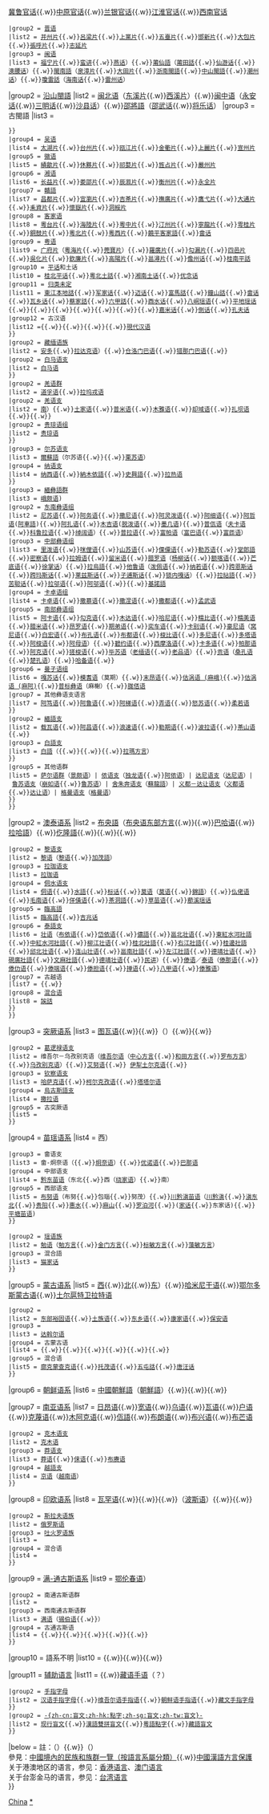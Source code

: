 {{Navbox
|name= 中國語言
|title = {{CHN}}[[中國語言|語言]]
|tracking = <includeonly>no</includeonly>
|state = {{{state|autocollapse}}}
|listclass = hlist

|group1 = [[汉藏语系]]
|list1 = {{Navbox |child
 |group1 = [[汉语族]]
 |list1 = {{Navbox |child
 |group1 = [[官话]]
 |list1 = [[北京官话]]（[[普通话]]）{{.w}}[[东北官话]]{{.w}}[[胶辽官话]]{{.w}}[[冀鲁官话]]{{.w}}[[中原官话]]{{.w}}[[兰银官话]]{{.w}}[[江淮官话]]{{.w}}[[西南官话]]
 |group2 = [[晋语]]
 |list2 = [[并州片]]{{.w}}[[呂梁片]]{{.w}}[[上黨片]]{{.w}}[[五臺片]]{{.w}}[[邯新片]]{{.w}}[[大包片]]{{.w}}[[張呼片]]{{.w}}[[志延片]]
 |group3 = [[闽语]]
 |list3 = {{Navbox|child
 |group1 = [[沿海閩語]]
 |list1 = [[閩東語]]（[[侯官片]]{{.w}}[[福宁片]]{{.w}}[[蛮讲]]{{.w}}[[燕话]]）{{.w}}[[莆仙語]]（[[莆田話]]{{.w}}[[仙游话]]{{.w}}[[澳腰话]]）{{.w}}[[閩南語]]（[[泉漳片]]{{.w}}[[大田片]]{{.w}}[[浙南閩語]]{{.w}}[[中山閩語]]{{.w}}[[潮州话]]）{{.w}}[[瓊雷話]]（[[海南话]]{{.w}}[[雷州话]]）
|group2 = [[沿山閩語]]
|list2 = [[闽北语]]（[[建瓯话|东溪片]]{{.w}}[[建阳话|西溪片]]）{{.w}}[[闽中语]]（[[永安话]]{{.w}}[[三明话]]{{.w}}[[沙县话]]）{{.w}}[[邵將語]]（[[邵武话]]{{.w}}[[将乐话]]）
|group3 = 古閩語
|list3 = {{box|[[原始閩語]]|black}}
 }}
 |group4 = [[吴语]]
 |list4 = [[太湖片]]{{.w}}[[台州片]]{{.w}}[[瓯江片]]{{.w}}[[金衢片]]{{.w}}[[上麗片]]{{.w}}[[宣州片]]
 |group5 = [[徽语]]
 |list5 = [[绩溪话|績歙片]]{{.w}}[[屯溪话|休黟片]]{{.w}}[[祁婺片]]{{.w}}[[旌占片]]{{.w}}[[徽语|嚴州片]]
 |group6 = [[湘语]]
 |list6 = [[长益片]]{{.w}}[[娄邵片]]{{.w}}[[辰溆片]]{{.w}}[[衡州片]]{{.w}}[[永全片]]
 |group7 = [[贛語]]
 |list7 = [[昌都片]]{{.w}}[[宜瀏片]]{{.w}}[[吉茶片]]{{.w}}[[撫廣片]]{{.w}}[[鷹弋片]]{{.w}}[[大通片]]{{.w}}[[耒資片]]{{.w}}[[懷嶽片]]{{.w}}[[洞綏片]]
 |group8 = [[客家话|客家语]]
 |list8 = [[粵台客語|粵台片]]{{.w}}[[海陸客語|海陸片]]{{.w}}[[粵中客語|粵中片]]{{.w}}[[汀州客語|汀州片]]{{.w}}[[寧龍客語|寧龍片]]{{.w}}[[于桂客語|雩桂片]]{{.w}}[[銅鼓客語|銅鼓片]]{{.w}}[[粵北客語|粵北片]]{{.w}}[[粵西客語|粵西片]]{{.w}}[[饒平客家語]]{{.w}}[[畲话]]
 |group9 = [[粤语]]
 |list9 = [[广府片]]（[[广州话|粵海片]]{{.w}}[[莞寶方言|莞寶片]]）{{.w}}[[羅廣片]]{{.w}}[[勾漏片]]{{.w}}[[四邑片]]{{.w}}[[吳化片]]{{.w}}[[欽廉片]]{{.w}}[[高陽片]]{{.w}}[[邕潯片]]{{.w}}[[儋州话]]{{.w}}[[廣西平話#桂南平话|桂南平話]]
 |group10 = [[廣西平話|平话]]和土话
 |list10 = [[廣西平話#桂北平话|桂北平话]]{{.w}}[[粵北土話]]{{.w}}[[湘南土话]]{{.w}}[[优念话]]
 |group11 = [[汉语方言|归类未定]]
 |list11 = [[水源音|東江本地話]]{{.w}}[[军家话]]{{.w}}[[迈话]]{{.w}}[[富馬話]]{{.w}}[[钟山县|鐘山話]]{{.w}}[[畲话]]{{.w}}[[瓦乡话]]{{.w}}[[蔡家話]]{{.w}}[[六甲話]]{{.w}}[[酉水话]]{{.w}}[[八峒瑶语]]{{.w}}[[平地瑶话]]{{.w}}{{box|[[楚語]]|black}}{{.w}}{{box|[[蜀語]]|black}}{{.w}}{{box|[[龙家语]]|black}}{{.w}}{{box|[[卢人语]]|black}}{{.w}}{{box|[[漢兒言語]]|black}}{{.w}}{{box|[[协和语]]|black}}{{.w}}[[嘉米话]]{{.w}}[[倒话]]{{.w}}[[孔夫话]]
 |group12 = 古汉语
 |list12 ={{box|[[原始汉语]]|black}}{{.w}}{{box|[[上古汉语]]|black}}{{.w}}{{box|[[中古汉语]]|black}}{{.w}}{{box|[[近代汉语]]|black}}{{.w}}[[現代標準漢語|現代汉语]]
 }}
 |group2 = [[藏缅语族]]
 |list2 = {{Navbox|child
 |group1 = [[藏-喜马拉雅语群]]
 |list1 = {{Navbox|child
 |group1 = [[藏语群|藏语支]]
 |list1 = [[藏语]]（[[衛藏方言|卫藏]]{{.w}}[[康巴语|康巴]]{{.w}}[[安多语|安多]]{{.w}}[[拉达克语]]）{{.w}}[[仓洛语|仓洛门巴语]]{{.w}}[[门巴语|错那门巴语]]{{.w}}{{box|[[象雄语]]|black}}
 |group2 = [[羌语支|白马语支]]
 |list2 = [[白马语]]
 }}
 |group2 = [[羌语支|羌语群]]
 |list2 = {{Navbox|child
 |group1 = [[嘉绒语支]]
 |list1 = [[嘉绒语]]{{.w}}[[道孚语]]{{.w}}[[拉坞戎语]]
 |group2 = [[羌语支|羌语支]]
 |list2 = {{Navbox|child
 |group1 = [[羌语支|羌语组]]
 |list1 = [[羌语]]（[[北羌语|北]]{{.w}}[[南羌语|南]]）{{.w}}[[土家语]]{{.w}}[[普米语]]{{.w}}[[木雅语]]{{.w}}[[却域语]]{{.w}}[[扎坝语]]{{.w}}{{box|[[西夏语]]|black}}{{.w}}{{box|[[白狼王歌|白狼语]]|black}}
 |group2 = [[羌语支|贵琼语组]]
 |list2 = [[贵琼语]]
 }}
 |group3 = [[羌语支|尔苏语支]]
 |list3 = [[爾蘇語]]（尔苏语{{.w}}{{box|[[多续语]]|black}}{{.w}}[[栗苏语]]）
 |group4 = [[羌语支|纳语支]]
 |list4 = [[纳西语]]{{.w}}[[納木依語]]{{.w}}[[史興語]]{{.w}}[[拉热语]]
 }}
 |group3 = [[緬彝語群]]
 |list3 = {{Navbox|child
 |group1 = [[彝語支]]
 |list1 = {{Navbox|child
 |group1 = [[北部彝语|北部彝语组]]
 |list1 = [[彝语北部方言|诺苏语]]([[黄彝话|都泼语]]){{.w}}[[彝语东部方言|纳苏语]]([[阿罗语]]{{.w}}[[峨颇语]])
 |group2 = [[东南彝语|东南彝语组]]
 |list2 = [[彝语南部方言|尼苏语]]{{.w}}[[阿务语]]{{.w}}[[彝语东南部方言|撒尼语]]{{.w}}[[阿灵泼语]]{{.w}}[[阿细语]]{{.w}}[[阿哲语]]([[阿車語]]){{.w}}[[阿扎语 (汉藏语系)|阿扎语]]{{.w}}[[木吉语]]([[脱泼语]]{{.w}}[[墨几语]]){{.w}}[[普佤语]]（[[夫卡语]]{{.w}}[[科鲁拉语]]{{.w}}[[绰阔语]]）{{.w}}[[普拉语]]{{.w}}[[富帕语]]（[[富帕语|富巴语]]{{.w}}[[富帕语|富匝语]]）
 |group3 = [[中部彝语|中部彝语组]]
 |list3 = [[彝语中部方言|里泼语]]{{.w}}[[咪俚语]]{{.w}}[[山苏语]]{{.w}}[[傈僳语]]{{.w}}[[勒苏语]]{{.w}}[[堂郎語]]{{.w}}[[密察语]]{{.w}}[[拉姆语]]{{.w}}[[留米语]]{{.w}}[[彝语西部方言|腊罗语]]（[[杨柳话]]{{.w}}[[额喀语]]{{.w}}[[芒底语]]{{.w}}[[徐掌话]]）{{.w}}[[拉烏語]]{{.w}}[[他鲁语]]（[[泼佩语]]{{.w}}[[纳若语]]{{.w}}[[跨恩斯话]]{{.w}}[[跨玛斯话]]{{.w}}[[莱兹斯话]]{{.w}}[[子逋斯话]]{{.w}}[[锁内嘎话]]）{{.w}}[[拉祜語]]{{.w}}[[苦聪话]]{{.w}}[[拉邬语]]{{.w}}[[阿邬语]]{{.w}}{{box|[[乐舞语]]|black}}{{.w}}[[基諾語]]
 |group4 = [[卡卓语支|卡卓语组]]
 |list4 = [[卡卓语]]{{.w}}[[撒慕语]]{{.w}}[[撒涅语]]{{.w}}[[撒都语]]{{.w}}[[孟武语]]
 |group5 = [[哈尼语支|南部彝语组]]
 |list5 = [[阿卡语]]{{.w}}[[勾克语]]{{.w}}[[木达语]]{{.w}}[[哈尼语]]{{.w}}[[糯比语]]{{.w}}[[糯美语]]{{.w}}[[腊米语]]{{.w}}[[昂罗语]]{{.w}}[[期弟语]]{{.w}}[[奕车语]]{{.w}}[[卡别语]]{{.w}}[[豪尼语]]（[[窝尼语]]{{.w}}[[白宏语]]{{.w}}[[布孔语]]{{.w}}[[布都语]]{{.w}}[[梭比语]]{{.w}}[[多尼语]]{{.w}}[[多塔语]]{{.w}}[[阿梭语]]{{.w}}[[阿母语]]）{{.w}}[[碧约语]]{{.w}}[[西摩洛语]]{{.w}}[[卡多语]]{{.w}}[[帕那语]]{{.w}}[[阿克语]]{{.w}}[[搓梭语]]{{.w}}[[毕苏语]]（[[老缅语]]{{.w}}[[老品语]]）{{.w}}[[贡语]]（[[桑孔语]]{{.w}}[[楚孔语]]）{{.w}}[[哈备语]]{{.w}}{{box|[[姆毕语]]|grey}}
 |group6 = [[曼子语支|曼子语组]]
 |list6 = [[嘎苏话]]{{.w}}[[模耆语]]（莫期）{{.w}}[[末昂语]]{{.w}}[[估涡语 (麻峨)]]{{.w}}[[估涡语 (麻阿)]]{{.w}}[[普标彝语]]（麻榭）{{.w}}[[䏵俖语]]
 |group7 = 其他彝语支语言
 |list7 = [[阿笃语]]{{.w}}[[阿鲁语]]{{.w}}[[阿梯语]]{{.w}}[[弄语]]{{.w}}[[怒苏语]]{{.w}}[[柔若语]]
 }}
 |group2 = [[緬語支]]
 |list2 = [[载瓦语]]{{.w}}[[阿昌语]]{{.w}}[[浪速语]]{{.w}}[[勒期语]]{{.w}}[[波拉语]]{{.w}}[[茶山语]]{{.w}}{{box|[[仙岛语]]|red}}
 |group3 = [[白語支]]
 |list3 = [[白語]]（{{tsl|en|Central Bai language|白語中部方言|中部方言}}{{.w}}{{tsl|en|Southern Bai language|白語南部方言|南部方言}}{{.w}}{{tsl|en|Northern Bai language|白語北部方言|北部方言}}{{.w}}[[拉瑪方言]]）
 }}
 |group5 = 其他语群
 |list5 = [[萨尔语群]]（[[景颇语]]）<nowiki>|</nowiki> [[侬语支]]（[[独龙语]]{{.w}}[[阿侬语]]）<nowiki>|</nowiki> [[达尼语支]]（[[达尼语]]）<nowiki>|</nowiki> [[鲁苏语支]]（[[崩如语]]{{.w}}[[鲁苏语]]）<nowiki>|</nowiki> [[舍朱奔语支]]（[[蘇龍語]]）<nowiki>|</nowiki> [[义都－达让语支]]（[[义都语]]{{.w}}[[达让语]]）<nowiki>|</nowiki> [[格曼语支]]（[[格曼语]]）
 }}
 }}

|group2 = [[澳台語系|澳泰语系]]
|list2 = {{Navbox|child
 |group1 = [[南島語系|南岛语族]]
 |list1 = {{Navbox|child
 |group1 = [[亞齊-占語群]]
 |list1 = [[回輝話]]
 }}
 |group2 = [[壯侗語系|仡泰语族]]
 |list2 = {{Navbox|child
 |group1 = [[仡央语群]]
 |list1 = {{box|[[仡佬语]]|red}}{{.w}}[[拉基語]]{{.w}}[[布央語]]（[[布央語|布央语东部方言]]{{.w}}{{box|[[普标语]]|red}}{{.w}}[[巴哈语]]{{.w}}[[拉哈語]]）{{.w}}[[仡隆語]]{{.w}}{{box|[[木佬語]]|red}}{{.w}}{{box|[[羿语]]|black}}{{.w}}{{box|[[土蛮语]]|black}}
 |group2 = [[黎语支]]
 |list2 = [[黎语]]（[[黎语]]{{.w}}[[加茂語]]）
 |group3 = [[拉珈语支]]
 |list3 = [[拉珈语]]
 |group4 = [[侗水语支]]
 |list4 = [[侗语]]{{.w}}[[水語]]{{.w}}[[标话]]{{.w}}[[莫语]]（[[莫语]]{{.w}}[[錦語]]）{{.w}}[[仫佬语]]{{.w}}[[毛南语]]{{.w}}[[佯僙语]]{{.w}}[[茶洞語]]{{.w}}[[草苗语]]{{.w}}[[𦰡溪瑶话]]
 |group5 = [[臨高語]]
 |list5 = [[臨高語]]{{.w}}[[吉兆话]]
 |group6 = [[泰語支]]
 |list6 = [[壮语]]（[[布依语]]{{.w}}[[岱依语]]{{.w}}[[儂語]]{{.w}}[[邕北壮语]]{{.w}}[[東紅水河壯語]]{{.w}}[[中紅水河壯語]]{{.w}}[[柳江壮语]]{{.w}}[[桂北壯語]]{{.w}}[[右江壯語]]{{.w}}[[桂邊壯語]]{{.w}}[[邱北壮语]]{{.w}}[[连山壮语]]{{.w}}[[邕南壯語]]{{.w}}[[左江壯語]]{{.w}}[[德靖壮语]]{{.w}}[[硯廣壯語]]{{.w}}[[文麻壯語]]{{.w}}[[德靖壮语]]{{.w}}[[民讲]]）{{.w}}[[傣语]]／[[泰语]]（[[傣那语]]{{.w}}[[傣仂语]]{{.w}}[[傣端语]]{{.w}}[[傣担语]]{{.w}}[[掸语]]{{.w}}[[八甲语]]{{.w}}[[傣雅语]]）
 |group7 = 古越语
 |list7 = {{box|[[古越语]]|black}}{{.w}}{{box|[[閩越語]]|black}}
 |group8 = [[混合语]]
 |list8 = [[誒話]]
 }}
 }}

|group3 = [[突厥语系]]
|list3 = {{Navbox|child
 |group1 = [[西伯利亞語支]]
 |list1 = [[西部裕固语]]{{.w}}[[图瓦语]]{{.w}}{{box|[[雅库特语]]|pink}}{{.w}}{{box|[[哈卡斯语]]|pink}}（{{box|[[富裕柯尔克孜语]]|red}}）{{.w}}{{box|[[回鹘语]]|black}}{{.w}}{{box|[[沙陀部|沙陀语]]|black}}
 |group2 = [[葛逻禄语支]]
 |list2 = 维吾尔－乌孜别克语（[[维吾尔语]]（[[中心方言 (维吾尔语)|中心方言]]{{.w}}[[和田方言]]{{.w}}[[罗布话|罗布方言]]）{{.w}}[[乌孜别克语]]）{{.w}}[[艾努语]]{{.w}} [[土尔克语|伊犁土尔克语]]{{.w}}{{box|[[察合台语]]|black}}
 |group3 = [[钦察语支]]
 |list3 = [[哈萨克语]]{{.w}}[[柯尔克孜语]]{{.w}}[[鞑靼语|塔塔尔语]]
 |group4 = [[烏古斯語支]]
 |list4 = [[撒拉语]]
 |group5 = 古突厥语
 |list5 = {{box|[[原始突厥语]]|black}}
 }}

|group4 = [[苗瑶语系]]
|list4 = {{Navbox|child
 |group1 = [[苗语支|苗语族]]
 |list1 = {{Navbox|child
 |group1 = 巴哼语支
 |list1 = [[巴哼语]]{{.w}}[[唔奈语]]
 |group2 = 东部语支
 |list2 = [[湘西苗语]]（东{{.w}}西）
 |group3 = 畲语支
 |list3 = 畲-炯奈语（{{box|[[畲语]]（活聂语）|red}}{{.w}}[[炯奈语]]）{{.w}}[[优诺语]]{{.w}}[[巴那语]]
 |group4 = 中部语支
 |list4 = [[黔东苗语]]（东北{{.w}}西（[[绕家语]]）{{.w}}南）
 |group5 = 西部语支
 |list5 = [[布努语]]（布努{{.w}}包瑙{{.w}}努茂）{{.w}}[[苗语川黔滇方言|川黔滇苗语]]（[[苗语川黔滇次方言|川黔滇]]{{.w}}[[苗语滇东北次方言|滇东北]]{{.w}}[[贵阳苗语|贵阳]]{{.w}}[[惠水苗语|惠水]]{{.w}}[[苗语麻山次方言|麻山]]{{.w}}[[苗语罗泊河次方言|罗泊河]]{{.w}}{{le|重安江语|Gejia language|重安江}}({{缺字|ge3|1}}[[⿰亻革家话|家话]]{{.w}}东家话){{.w}}[[平塘苗语]])
 }}

 |group2 = [[瑶语支|瑶语族]]
 |list2 = [[勉语]]（[[勉方言]]{{.w}}[[金门方言]]{{.w}}[[标敏方言]]{{.w}}[[藻敏方言]]）
 |group3 = 混合語
 |list3 = [[猫家话]]
 }}

|group5 = [[蒙古语系]]
|list5 = {{Navbox|child
 |group1 = {{tsl|en|Mongolic_languages#Classification|中蒙古语支}}
 |list1 = [[蒙古语]]（[[内蒙古方言|中]]{{.w}}[[卫拉特语|西]]{{.w}}[[布里亞特語|北]]{{.w}}[[科尔沁－喀喇沁方言|东]]）{{.w}}[[哈米尼干语]]{{.w}}[[鄂尔多斯蒙古语]]{{.w}}[[土尔扈特卫拉特语]]
 |group2 = {{tsl|en|Mongolic_languages#Classification|南蒙古语支}}
 |list2 = [[东部裕固语]]{{.w}}[[土族语]]{{.w}}[[东乡语]]{{.w}}[[康家语]]{{.w}}[[保安语]]
 |group3 = {{tsl|en|Mongolic_languages#Classification|达斡尔语支}}
 |list3 = [[达斡尔语]]
 |group4 = 古蒙古语
 |list4 = {{box|[[契丹语]]|black}}{{.w}}{{box|[[鲜卑语]]|black}}{{.w}}{{box|[[鲜卑语|室韦语]]|black}}{{.w}}{{box|[[鲜卑语|乌桓语]]|black}}{{.w}}{{box|[[吐谷浑语]]|black}}{{.w}}{{box|[[古代蒙古語|原始蒙古语]]|black}}{{.w}}{{box|[[柔然語]]（有争议）|black}}
 |group5 = 混合语
 |list5 = [[廓克蒙查克语]]{{.w}}[[托茂语]]{{.w}}[[五屯話]]{{.w}}[[唐汪话]]
 }}

|group6 = [[朝鲜语系]]
|list6 = [[中國朝鮮語]]（[[朝鮮語]]）{{.w}}{{box|[[高句丽语]]|black}}{{.w}}{{box|[[沃沮扶余语]]|black}}{{.w}}{{box|[[东濊扶余语]]|black}}

|group7 = [[南亚语系]]
|list7 = {{Navbox|child
 |group1 = [[佤德昂语支]]
 |list1 = [[德昂语]]{{.w}}[[日昂语]]{{.w}}[[宽语]]{{.w}}[[乌语]]{{.w}}[[瓦语]]{{.w}}[[户语]]{{.w}}[[克蔑语]]{{.w}}[[木阿克语]]{{.w}}[[佤語]]{{.w}}[[布朗语]]{{.w}}[[布兴语]]{{.w}}[[布芒语]]
 |group2 = [[克木语支]]
 |list2 = [[克木语]]
 |group3 = [[莽语支]]
 |list3 = [[莽语]]{{.w}}[[巴琉语|俫语]]{{.w}}[[布赓语]]
 |group4 = [[越語支]]
 |list4 = [[中國京語|京语]]（[[越南语]]）
 }}

|group8 = [[印欧语系]]
|list8 = {{Navbox|child
 |group1 = [[印度-伊朗语族]]
 |list1 = [[色勒库尔语]]{{.w}}[[瓦罕语]]{{.w}}{{box|[[于阗语]]|black}}{{.w}}{{box|[[粟特语]]|black}}{{.w}}{{box|[[回回语]]|black}}（[[波斯语]]）{{.w}}{{box|[[花剌子模语]]|black}}{{.w}}{{box|{{link-he|犹太波斯语|פרסית יהודית|蓝帽回回语}}|black}}
 |group2 = [[斯拉夫语族]]
 |list2 = [[俄语|俄罗斯语]]
 |group3 = [[吐火罗语|吐火罗语族]]
 |list3 = {{box|[[吐火罗语]]|black}}
 |group4 = 混合语
 |list4 = {{box|[[澳門土生葡語]]|red}}
 }}

|group9 = [[满-通古斯语系]]
|list9 = {{Navbox|child
 |group1 = 北通古斯语群
 |list1 = 鄂温克语（[[鄂温克语]]{{.w}}[[鄂伦春语]]）
 |group2 = 南通古斯语群
 |list2 = {{box|[[赫哲语]]|pink}}
 |group3 = 西南通古斯语群
 |list3 = [[满语]]（[[锡伯语]]{{.w}}{{box|[[满语]]|red}}）
 |group4 = 古通古斯语
 |list4 = {{box|[[肃慎|肃慎语]]|black}}{{.w}}{{box|[[挹娄|挹娄语]]|black}}{{.w}}{{box|[[靺鞨|靺鞨语]]|black}}{{.w}}{{box|[[靺鞨|勿吉语]]|black}}{{.w}}{{box|[[渤海語]]|black}}{{.w}}{{box|[[女真语]]|black}}
 }}

|group10 = 語系不明
|list10 = {{box|[[东夷语]]|black}}{{.w}}{{box|[[匈奴语]]|black}}{{.w}}{{box|[[羯#語言|羯語]]|black}}{{.w}}{{box|[[柔然語]]|black}}

|group11 = [[辅助语言]]
|list11 = {{Navbox|child
 |group1 = [[手语]]
 |list1 ={{Navbox|child
 |group1 = [[手语]]
 |list1 = [[中國手語]]（[[中国北方手语|北方手语]]{{.w}}[[中国南方手语|南方手语]]）{{.w}}{{box|[[香港手語]]|red}}{{.w}}[[藏语手语]]（？）<!--[[藏族手语]]（？）-->
 |group2 = [[手指字母]]
 |list2 = [[汉语手指字母]]{{.w}}[[维吾尔语手指语]]{{.w}}[[朝鲜语手指语]]{{.w}}[[藏文手指字母]]
 }}
 |group2 = [[盲文|-{zh-cn:盲文;zh-hk:點字;zh-sg:盲文;zh-tw:盲文}-]]<!--盲文是文字吧，算輔助語言嗎？-->
 |list2 = [[现行盲文]]{{.w}}[[漢語雙拼盲文]]{{.w}}[[粵語點字]]{{.w}}[[藏語盲文]]
 }}

|below = 註：{{box|[[絕跡語言]]|black}}（{{box|中国境内绝迹语言|grey}}）{{.w}}{{box|极危语言|red}}（{{box|中国境内极危语言|pink}}）<br>參見：[[Template:中华民族|中國境內的民族和族群一覽（按語言系屬分類）]]{{.w}}[[中國漢語方言保護]]<br />关于港澳地区的语言，参见：[[香港语言]]、[[澳门语言]]<br />关于台澎金马的语言，参见：[[Template:臺灣語言|台湾语言]]<br />
}}<noinclude>
{{Documentation}}
[[Category:各国语言导航模板|China]][[Category:中国语言|*]]
[[Category:中国语言导航模板| ]]
</noinclude>